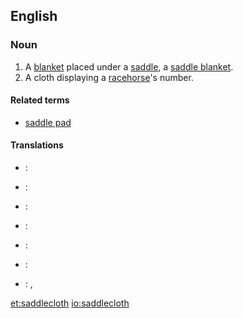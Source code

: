 ==English==

===Noun===
{{en-noun}}
{{wikipedia}}

# A [[blanket]] placed under a [[saddle]], a [[saddle blanket]].
# A cloth displaying a [[racehorse]]'s number.

====Related terms====
* [[saddle pad]]

====Translations====
{{trans-top|A blanket placed under a saddle}}
{{trans-mid}}
{{trans-bottom}}

{{trans-top|A cloth displaying a racehorse's number}}
{{trans-mid}}
{{trans-bottom}}

{{checktrans-top}}
* {{ttbc|nl}}: {{t-|nl|sjabrak}}
* {{ttbc|eo}}: {{t|eo|ĉabrako}}
* {{ttbc|fr}}: {{t|fr|chabraque|f}}
* {{ttbc|de}}: {{t|de|Schabracke|f}}
{{trans-mid}}
* {{ttbc|ru}}: {{t|ru|чепрак|m|sc=Cyrl|tr=čeprák}}
* {{ttbc|es}}: {{t|es|caparazón|m}}
* {{ttbc|pt}}: {{t|pt|xairel|m}}, {{t|pt|teliz}}
{{trans-bottom}}

[[et:saddlecloth]]
[[io:saddlecloth]]